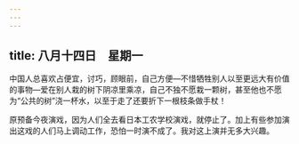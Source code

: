 ```yaml
---
---
---
```

title: 八月十四日　星期一
---




中国人总喜欢占便宜，讨巧，顾眼前，自己方便―不惜牺牲别人以至更远大有价值的事物―爱在别人栽的树下阴凉里乘凉，自己不独不愿栽一颗树，甚至他也不愿为“公共的树”浇一杯水，以至于走了还要折下一根枝条做手杖！

原预备今夜演戏，因为人们全去看日本工农学校演戏，就停止了。加上有些参加演出这戏的人们马上调动工作，恐怕一时演不成了。我对这上演并无多大兴趣。